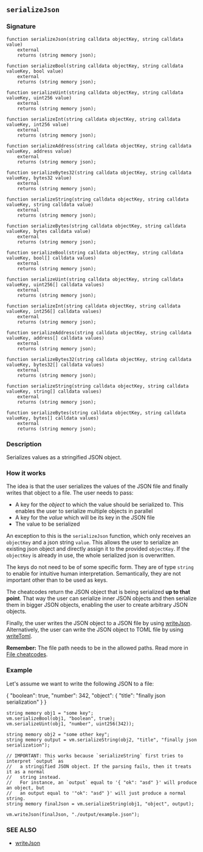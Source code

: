 ## `serializeJson`

### Signature

```solidity
function serializeJson(string calldata objectKey, string calldata value)
    external
    returns (string memory json);

function serializeBool(string calldata objectKey, string calldata valueKey, bool value)
    external
    returns (string memory json);

function serializeUint(string calldata objectKey, string calldata valueKey, uint256 value)
    external
    returns (string memory json);

function serializeInt(string calldata objectKey, string calldata valueKey, int256 value)
    external
    returns (string memory json);

function serializeAddress(string calldata objectKey, string calldata valueKey, address value)
    external
    returns (string memory json);

function serializeBytes32(string calldata objectKey, string calldata valueKey, bytes32 value)
    external
    returns (string memory json);

function serializeString(string calldata objectKey, string calldata valueKey, string calldata value)
    external
    returns (string memory json);

function serializeBytes(string calldata objectKey, string calldata valueKey, bytes calldata value)
    external
    returns (string memory json);

function serializeBool(string calldata objectKey, string calldata valueKey, bool[] calldata values)
    external
    returns (string memory json);

function serializeUint(string calldata objectKey, string calldata valueKey, uint256[] calldata values)
    external
    returns (string memory json);

function serializeInt(string calldata objectKey, string calldata valueKey, int256[] calldata values)
    external
    returns (string memory json);

function serializeAddress(string calldata objectKey, string calldata valueKey, address[] calldata values)
    external
    returns (string memory json);

function serializeBytes32(string calldata objectKey, string calldata valueKey, bytes32[] calldata values)
    external
    returns (string memory json);

function serializeString(string calldata objectKey, string calldata valueKey, string[] calldata values)
    external
    returns (string memory json);

function serializeBytes(string calldata objectKey, string calldata valueKey, bytes[] calldata values)
    external
    returns (string memory json);
```

### Description

Serializes values as a stringified JSON object.

### How it works

The idea is that the user serializes the values of the JSON file and finally writes that object to a file. The user needs to pass:

- A key for the _object_ to which the value should be serialized to. This enables the user to serialize multiple objects in parallel
- A key for the _value_ which will be its key in the JSON file
- The value to be serialized

An exception to this is the `serializeJson` function, which only receives an `objectKey` and a json string `value`. This allows the user to serialize an existing json object and directly assign it to the provided `objectKey`. If the `objectKey` is already in use, the whole serialized json is overwritten.

The keys do not need to be of some specific form. They are of type `string` to enable for intuitive human interpretation. Semantically, they are not important other than to be used as keys.

The cheatcodes return the JSON object that is being serialized **up to that point**. That way the user can serialize inner JSON objects and then serialize them in bigger JSON objects, enabling the user to create arbitrary JSON objects.

Finally, the user writes the JSON object to a JSON file by using [writeJson](./write-json.md).
Alternatively, the user can write the JSON object to TOML file by using [writeToml](./write-toml.md).

**Remember:** The file path needs to be in the allowed paths. Read more in [File cheatcodes](./fs.md).

### Example

Let's assume we want to write the following JSON to a file:

{ "boolean": true, "number": 342, "object": { "title": "finally json serialization" } }

```solidity
string memory obj1 = "some key";
vm.serializeBool(obj1, "boolean", true);
vm.serializeUint(obj1, "number", uint256(342));

string memory obj2 = "some other key";
string memory output = vm.serializeString(obj2, "title", "finally json serialization");

// IMPORTANT: This works because `serializeString` first tries to interpret `output` as
//   a stringified JSON object. If the parsing fails, then it treats it as a normal
//   string instead.
//   For instance, an `output` equal to '{ "ok": "asd" }' will produce an object, but
//   an output equal to '"ok": "asd" }' will just produce a normal string.
string memory finalJson = vm.serializeString(obj1, "object", output);

vm.writeJson(finalJson, "./output/example.json");
```

### SEE ALSO

- [writeJson](./write-json.md)
